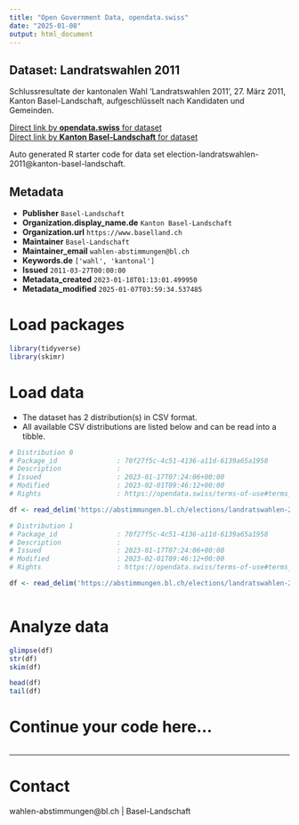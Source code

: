 ```yaml
---
title: "Open Government Data, opendata.swiss"
date: "2025-01-08"
output: html_document
---
```


## Dataset: Landratswahlen 2011

Schlussresultate der kantonalen Wahl 'Landratswahlen 2011', 27. März 2011, Kanton Basel-Landschaft, aufgeschlüsselt nach Kandidaten und Gemeinden.

[Direct link by **opendata.swiss** for dataset](https://opendata.swiss/de/dataset/landratswahlen-2011)<br>
[Direct link by **Kanton Basel-Landschaft** for dataset](https://abstimmungen.bl.ch/elections/landratswahlen-2011/data)

Auto generated R starter code for data set election-landratswahlen-2011@kanton-basel-landschaft.

## Metadata

- **Publisher** `Basel-Landschaft`
- **Organization.display_name.de** `Kanton Basel-Landschaft`
- **Organization.url** `https://www.baselland.ch`
- **Maintainer** `Basel-Landschaft`
- **Maintainer_email** `wahlen-abstimmungen@bl.ch`
- **Keywords.de** `['wahl', 'kantonal']`
- **Issued** `2011-03-27T00:00:00`
- **Metadata_created** `2023-01-18T01:13:01.499950`
- **Metadata_modified** `2025-01-07T03:59:34.537485`


# Load packages

```r

library(tidyverse)
library(skimr)

```

# Load data

-   The dataset has 2 distribution(s) in CSV format.
-   All available CSV distributions are listed below and can be read into a tibble.

```r

# Distribution 0
# Package_id               : 70f27f5c-4c51-4136-a11d-6139a65a1958
# Description              : 
# Issued                   : 2023-01-17T07:24:06+00:00
# Modified                 : 2023-02-01T09:46:12+00:00
# Rights                   : https://opendata.swiss/terms-of-use#terms_by

df <- read_delim('https://abstimmungen.bl.ch/elections/landratswahlen-2011/data-csv')

# Distribution 1
# Package_id               : 70f27f5c-4c51-4136-a11d-6139a65a1958
# Description              : 
# Issued                   : 2023-01-17T07:24:06+00:00
# Modified                 : 2023-02-01T09:46:12+00:00
# Rights                   : https://opendata.swiss/terms-of-use#terms_by

df <- read_delim('https://abstimmungen.bl.ch/elections/landratswahlen-2011/data-parties-csv')



```

# Analyze data

```r

glimpse(df)
str(df)
skim(df)

head(df)
tail(df)

```

# Continue your code here...

```r

```

------------------------------------------------------------------------

# Contact

wahlen-abstimmungen@bl.ch | Basel-Landschaft

